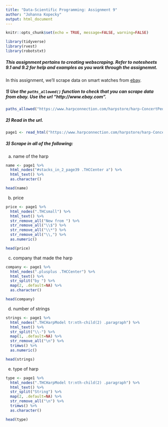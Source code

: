 ---
title: "Data-Scientific Programming: Assignment 9"
author: "Johanna Kopecky"
output: html_document
---

```{r setup, include=FALSE}
knitr::opts_chunk$set(echo = TRUE, message=FALSE, warning=FALSE)
```


```{r}
library(tidyverse)
library(rvest)
library(robotstxt)
```

##### This assignment pertains to creating webscraping. Refer to notesheets 9.1 and 9.2 for help and examples as you work through the assignemnt. 

In this assignment, we'll scrape data on smart watches from [ebay](https://www.ebay.com/b/Smart-Watches/178893/bn_152365?LH_BIN=1&rt=nc). 

##### 1) Use the `paths_allowed()` function to check that you can scrape data from ebay. Use the url "http://www.ebay.com". 

```{r}
paths_allowed("https://www.harpconnection.com/harpstore/harp-ConcertPedal.html")
```

##### 2) Read in the url. 

```{r}
page1 <- read_html("https://www.harpconnection.com/harpstore/harp-ConcertPedal.html")
```

##### 3) Scrape in all of the following:

a) name of the harp

```{r}
name <- page1 %>%
  html_nodes("#stacks_in_2_page39 .THCCenter a") %>%
  html_text() %>%
  as.character()

head(name)
```

b) price

```{r}
price <- page1 %>%
  html_nodes(".THCsmall") %>%
  html_text() %>%
  str_remove_all("New from ") %>%
  str_remove_all("\\$") %>%
  str_remove_all("\\*") %>%
  str_remove_all("\\,") %>%
  as.numeric()

head(price)
```

c) company that made the harp 

```{r}
company <- page1 %>%
  html_nodes(".plusplus .THCCenter") %>%
  html_text() %>%
  str_split("by ") %>%
  map(2, .default=NA) %>%
  as.character()

head(company)
```

d) number of strings

```{r}
strings <- page1 %>%
  html_nodes(".THCHarpModel tr:nth-child(2) .paragraph") %>%
  html_text() %>%
  str_split("\\-") %>%
  map(1, .default=NA) %>%
  str_remove_all("\n") %>%
  trimws() %>%
  as.numeric()

head(strings)
```

e) type of harp

```{r}
type <- page1 %>%
  html_nodes(".THCHarpModel tr:nth-child(2) .paragraph") %>%
  html_text() %>%
  str_split("String") %>%
  map(2, .default=NA) %>%
  str_remove_all("\n") %>%
  trimws() %>%
  as.character()

head(type)
```



